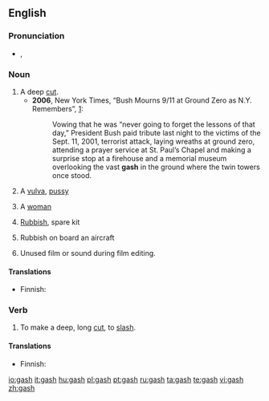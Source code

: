 ==English==

===Pronunciation===
* {{IPA|/gæʃ/}}, {{SAMPA|/g{S/}}
*: {{audio|en-us-gash.ogg|Audio (US)}}
*: {{rhymes|æʃ}}

===Noun===
{{en-noun|gashes}}

# A deep [[cut]].
#* '''2006''', New York Times, “Bush Mourns 9/11 at Ground Zero as N.Y. Remembers”, [http://www.nytimes.com/2006/09/11/nyregion/nyregionspecial3/11bush.html?hp&ex=1158033600&en=e468f88da52557ed&ei=5094&partner=homepage]:
#*: Vowing that he was “never going to forget the lessons of that day,” President Bush paid tribute last night to the victims of the Sept. 11, 2001, terrorist attack, laying wreaths at ground zero, attending a prayer service at St. Paul’s Chapel and making a surprise stop at a firehouse and a memorial museum overlooking the vast '''gash''' in the ground where the twin towers once stood.
# {{slang|vulgar}}  A [[vulva]], [[pussy]]
# {{slang|offensive}} A [[woman]]
# {{slang|British Royal Navy, Army and Royal Air Force}} [[rubbish|Rubbish]], spare kit
# {{slang}} Rubbish on board an aircraft
# {{slang}} Unused film or sound during film editing. 

====Translations====
{{trans-top|deep cut}}
* Finnish: {{t+|fi|syvä}} {{t-|fi|viiltohaava}}
{{trans-mid}}
{{trans-bottom}}

{{trans-see|vulva}}

{{trans-top|slang: woman}}
{{trans-mid}}
{{trans-bottom}}

{{trans-top|slang: rubbish}}
{{trans-mid}}
{{trans-bottom}}

===Verb===
{{en-verb|gash|es}}

# To make a deep, long [[cut]], to [[slash]].

====Translations====
{{trans-top|to slash}}
* Finnish: {{t-|fi|viiltää}}
{{trans-mid}}
{{trans-bottom}}

[[io:gash]]
[[it:gash]]
[[hu:gash]]
[[pl:gash]]
[[pt:gash]]
[[ru:gash]]
[[ta:gash]]
[[te:gash]]
[[vi:gash]]
[[zh:gash]]